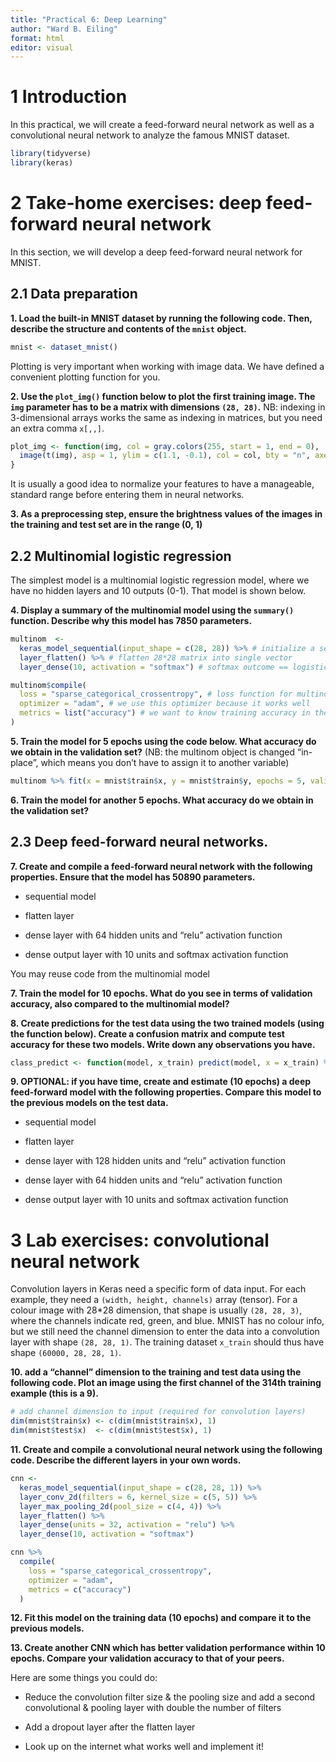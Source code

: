 ```yaml
---
title: "Practical 6: Deep Learning"
author: "Ward B. Eiling"
format: html
editor: visual
---
```


# 1 Introduction

In this practical, we will create a feed-forward neural network as well as a convolutional neural network to analyze the famous MNIST dataset.

```r
library(tidyverse)
library(keras)
```

# 2 Take-home exercises: deep feed-forward neural network

In this section, we will develop a deep feed-forward neural network for MNIST.

## 2.1 Data preparation

**1. Load the built-in MNIST dataset by running the following code. Then, describe the structure and contents of the `mnist` object.**

```r
mnist <- dataset_mnist()

```

Plotting is very important when working with image data. We have defined a convenient plotting function for you.

**2. Use the `plot_img()` function below to plot the first training image. The `img` parameter has to be a matrix with dimensions `(28, 28)`.** NB: indexing in 3-dimensional arrays works the same as indexing in matrices, but you need an extra comma `x[,,]`.

```r
plot_img <- function(img, col = gray.colors(255, start = 1, end = 0), ...) {
  image(t(img), asp = 1, ylim = c(1.1, -0.1), col = col, bty = "n", axes = FALSE, ...)
}
```

It is usually a good idea to normalize your features to have a manageable, standard range before entering them in neural networks.

**3. As a preprocessing step, ensure the brightness values of the images in the training and test set are in the range (0, 1)**

## 2.2 Multinomial logistic regression

The simplest model is a multinomial logistic regression model, where we have no hidden layers and 10 outputs (0-1). That model is shown below.

**4. Display a summary of the multinomial model using the `summary()` function. Describe why this model has 7850 parameters.**

```r
multinom  <- 
  keras_model_sequential(input_shape = c(28, 28)) %>% # initialize a sequential model
  layer_flatten() %>% # flatten 28*28 matrix into single vector
  layer_dense(10, activation = "softmax") # softmax outcome == logistic regression for each of 10 outputs

multinom$compile(
  loss = "sparse_categorical_crossentropy", # loss function for multinomial outcome
  optimizer = "adam", # we use this optimizer because it works well
  metrics = list("accuracy") # we want to know training accuracy in the end
)
```

**5. Train the model for 5 epochs using the code below. What accuracy do we obtain in the validation set?** (NB: the multinom object is changed “in-place”, which means you don’t have to assign it to another variable)

```r
multinom %>% fit(x = mnist$train$x, y = mnist$train$y, epochs = 5, validation_split = 0.2, verbose = 1)
```

**6. Train the model for another 5 epochs. What accuracy do we obtain in the validation set?**

## 2.3 Deep feed-forward neural networks.

**7. Create and compile a feed-forward neural network with the following properties. Ensure that the model has 50890 parameters.**

-   sequential model

-   flatten layer

-   dense layer with 64 hidden units and “relu” activation function

-   dense output layer with 10 units and softmax activation function

You may reuse code from the multinomial model

**7. Train the model for 10 epochs. What do you see in terms of validation accuracy, also compared to the multinomial model?**

**8. Create predictions for the test data using the two trained models (using the function below). Create a confusion matrix and compute test accuracy for these two models. Write down any observations you have.**

```r
class_predict <- function(model, x_train) predict(model, x = x_train) %>% apply(1, which.max) - 1
```

**9. OPTIONAL: if you have time, create and estimate (10 epochs) a deep feed-forward model with the following properties. Compare this model to the previous models on the test data.**

-   sequential model

-   flatten layer

-   dense layer with 128 hidden units and “relu” activation function

-   dense layer with 64 hidden units and “relu” activation function

-   dense output layer with 10 units and softmax activation function

# 3 Lab exercises: convolutional neural network

Convolution layers in Keras need a specific form of data input. For each example, they need a `(width, height, channels)` array (tensor). For a colour image with 28\*28 dimension, that shape is usually `(28, 28, 3)`, where the channels indicate red, green, and blue. MNIST has no colour info, but we still need the channel dimension to enter the data into a convolution layer with shape `(28, 28, 1)`. The training dataset `x_train` should thus have shape `(60000, 28, 28, 1)`.

**10. add a “channel” dimension to the training and test data using the following code. Plot an image using the first channel of the 314th training example (this is a 9).**

```r
# add channel dimension to input (required for convolution layers)
dim(mnist$train$x) <- c(dim(mnist$train$x), 1)
dim(mnist$test$x)  <- c(dim(mnist$test$x), 1)
```

**11. Create and compile a convolutional neural network using the following code. Describe the different layers in your own words.**

```r
cnn <- 
  keras_model_sequential(input_shape = c(28, 28, 1)) %>% 
  layer_conv_2d(filters = 6, kernel_size = c(5, 5)) %>% 
  layer_max_pooling_2d(pool_size = c(4, 4)) %>%
  layer_flatten() %>% 
  layer_dense(units = 32, activation = "relu") %>% 
  layer_dense(10, activation = "softmax")

cnn %>% 
  compile(
    loss = "sparse_categorical_crossentropy",
    optimizer = "adam", 
    metrics = c("accuracy")
  )
```

**12. Fit this model on the training data (10 epochs) and compare it to the previous models.**

**13. Create another CNN which has better validation performance within 10 epochs. Compare your validation accuracy to that of your peers.**

Here are some things you could do:

-   Reduce the convolution filter size & the pooling size and add a second convolutional & pooling layer with double the number of filters

-   Add a dropout layer after the flatten layer

-   Look up on the internet what works well and implement it!
